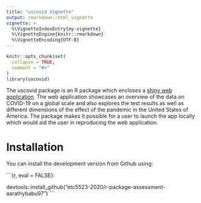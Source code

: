 ```yaml
---
title: "uscovid Vignette"
output: rmarkdown::html_vignette
vignette: >
  %\VignetteIndexEntry{my-vignette}
  %\VignetteEngine{knitr::rmarkdown}
  %\VignetteEncoding{UTF-8}
---
```


```r
knitr::opts_chunk$set(
  collapse = TRUE,
  comment = "#>"
)
library(uscovid)
```

The uscovid package is an R package which encloses a [shiny web application](https://aarathybabu.shinyapps.io/covid/). The web application showcases an overview of the data on COVID-19 on a global scale and also explores the test results as well as different dimensions of the effect of the pandemic in the United States of America. The package makes it possible for a user to launch the app locally which would aid the user in reproducing the web application. 

# Installation

You can install the development version from Github using:

```{r, eval = FALSE}:

devtools::install_github("etc5523-2020/r-package-assessment-aarathybabu97")
```
